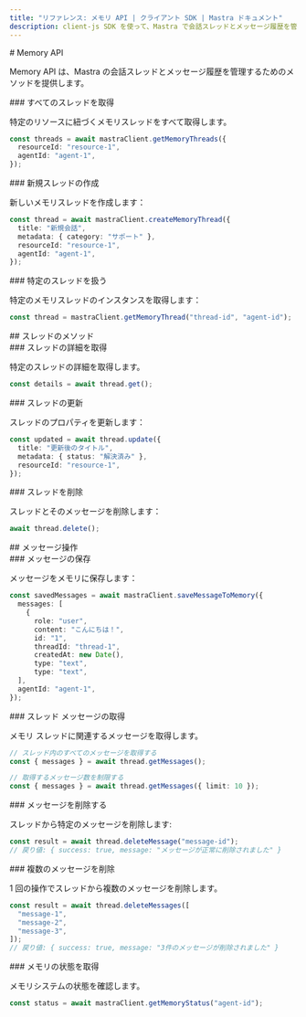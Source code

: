 ```yaml
---
title: "リファレンス: メモリ API | クライアント SDK | Mastra ドキュメント"
description: client-js SDK を使って、Mastra で会話スレッドとメッセージ履歴を管理する方法を解説します。
---
```


<div id="memory-api">
  # Memory API
</div>

Memory API は、Mastra の会話スレッドとメッセージ履歴を管理するためのメソッドを提供します。

<div id="get-all-threads">
  ### すべてのスレッドを取得
</div>

特定のリソースに紐づくメモリスレッドをすべて取得します。

```typescript
const threads = await mastraClient.getMemoryThreads({
  resourceId: "resource-1",
  agentId: "agent-1",
});
```


<div id="create-a-new-thread">
  ### 新規スレッドの作成
</div>

新しいメモリスレッドを作成します：

```typescript
const thread = await mastraClient.createMemoryThread({
  title: "新規会話",
  metadata: { category: "サポート" },
  resourceId: "resource-1",
  agentId: "agent-1",
});
```


<div id="working-with-a-specific-thread">
  ### 特定のスレッドを扱う
</div>

特定のメモリスレッドのインスタンスを取得します：

```typescript
const thread = mastraClient.getMemoryThread("thread-id", "agent-id");
```


<div id="thread-methods">
  ## スレッドのメソッド
</div>

<div id="get-thread-details">
  ### スレッドの詳細を取得
</div>

特定のスレッドの詳細を取得します。

```typescript
const details = await thread.get();
```


<div id="update-thread">
  ### スレッドの更新
</div>

スレッドのプロパティを更新します：

```typescript
const updated = await thread.update({
  title: "更新後のタイトル",
  metadata: { status: "解決済み" },
  resourceId: "resource-1",
});
```


<div id="delete-thread">
  ### スレッドを削除
</div>

スレッドとそのメッセージを削除します：

```typescript
await thread.delete();
```


<div id="message-operations">
  ## メッセージ操作
</div>

<div id="save-messages">
  ### メッセージの保存
</div>

メッセージをメモリに保存します：

```typescript
const savedMessages = await mastraClient.saveMessageToMemory({
  messages: [
    {
      role: "user",
      content: "こんにちは！",
      id: "1",
      threadId: "thread-1",
      createdAt: new Date(),
      type: "text",
      type: "text",
  ],
  agentId: "agent-1",
});
```


<div id="retrieve-thread-messages">
  ### スレッド メッセージの取得
</div>

メモリ スレッドに関連するメッセージを取得します。

```typescript
// スレッド内のすべてのメッセージを取得する
const { messages } = await thread.getMessages();

// 取得するメッセージ数を制限する
const { messages } = await thread.getMessages({ limit: 10 });
```


<div id="delete-a-message">
  ### メッセージを削除する
</div>

スレッドから特定のメッセージを削除します:

```typescript
const result = await thread.deleteMessage("message-id");
// 戻り値: { success: true, message: "メッセージが正常に削除されました" }
```


<div id="delete-multiple-messages">
  ### 複数のメッセージを削除
</div>

1 回の操作でスレッドから複数のメッセージを削除します。

```typescript
const result = await thread.deleteMessages([
  "message-1",
  "message-2",
  "message-3",
]);
// 戻り値: { success: true, message: "3件のメッセージが削除されました" }
```


<div id="get-memory-status">
  ### メモリの状態を取得
</div>

メモリシステムの状態を確認します。

```typescript
const status = await mastraClient.getMemoryStatus("agent-id");
```
